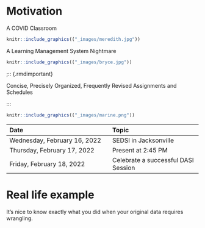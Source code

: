 
# Motivation

::: {.rmdimportant}

A COVID Classroom

:::

```r
knitr::include_graphics(("_images/meredith.jpg"))
```

::: {.rmdimportant}

A Learning Management System Nightmare

:::

```r
knitr::include_graphics(("_images/bryce.jpg"))
```


;:: {.rmdimportant}

Concise, Precisely Organized, Frequently Revised Assignments and Schedules

:::


```r
knitr::include_graphics(("_images/marine.png"))
```




Date | Topic | 				
|:-------|:------			
| 	Wednesday, February 16, 2022	| 	SEDSI in Jacksonville	| 
| 	Thursday, February 17, 2022	| 	Present at 2:45 PM	| 
| 	Friday, February 18, 2022	| 	Celebrate a successful DASI Session	| 


# Real life example

::: {.rmdimportant}

It's nice to know exactly what you did when your original data requires wrangling.

:::